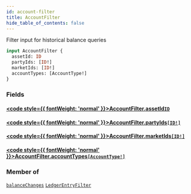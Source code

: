 ```yaml
---
id: account-filter
title: AccountFilter
hide_table_of_contents: false
---
```








Filter input for historical balance queries

```graphql
input AccountFilter {
  assetId: ID
  partyIds: [ID!]
  marketIds: [ID!]
  accountTypes: [AccountType!]
}
```


### Fields

#### [<code style={{ fontWeight: 'normal' }}>AccountFilter.<b>assetId</b></code>](#)<Bullet />[`ID`](/testnet/api/graphql/scalars/id) <Badge class="secondary" text="scalar"/>
> 
> 

#### [<code style={{ fontWeight: 'normal' }}>AccountFilter.<b>partyIds</b></code>](#)<Bullet />[`[ID!]`](/testnet/api/graphql/scalars/id) <Badge class="secondary" text="list"/> <Badge class="secondary" text="scalar"/>
> 
> 

#### [<code style={{ fontWeight: 'normal' }}>AccountFilter.<b>marketIds</b></code>](#)<Bullet />[`[ID!]`](/testnet/api/graphql/scalars/id) <Badge class="secondary" text="list"/> <Badge class="secondary" text="scalar"/>
> 
> 

#### [<code style={{ fontWeight: 'normal' }}>AccountFilter.<b>accountTypes</b></code>](#)<Bullet />[`[AccountType!]`](/testnet/api/graphql/enums/account-type) <Badge class="secondary" text="list"/> <Badge class="secondary" text="enum"/>
> 
> 



### Member of

[`balanceChanges`](/testnet/api/graphql/queries/balance-changes)  <Badge class="secondary" text="query"/><Bullet />[`LedgerEntryFilter`](/testnet/api/graphql/inputs/ledger-entry-filter)  <Badge class="secondary" text="input"/>




